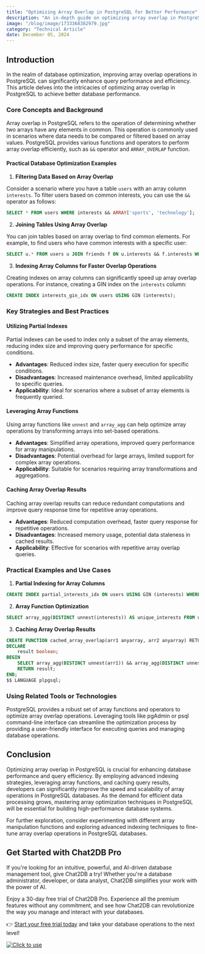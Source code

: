 ```yaml
---
title: "Optimizing Array Overlap in PostgreSQL for Better Performance"
description: "An in-depth guide on optimizing array overlap in PostgreSQL to enhance database performance."
image: "/blog/image/1733368382979.jpg"
category: "Technical Article"
date: December 05, 2024
---
```


## Introduction

In the realm of database optimization, improving array overlap operations in PostgreSQL can significantly enhance query performance and efficiency. This article delves into the intricacies of optimizing array overlap in PostgreSQL to achieve better database performance.

### Core Concepts and Background

Array overlap in PostgreSQL refers to the operation of determining whether two arrays have any elements in common. This operation is commonly used in scenarios where data needs to be compared or filtered based on array values. PostgreSQL provides various functions and operators to perform array overlap efficiently, such as `&&` operator and `ARRAY_OVERLAP` function.

#### Practical Database Optimization Examples

1. **Filtering Data Based on Array Overlap**

Consider a scenario where you have a table `users` with an array column `interests`. To filter users based on common interests, you can use the `&&` operator as follows:

```sql
SELECT * FROM users WHERE interests && ARRAY['sports', 'technology'];
```

2. **Joining Tables Using Array Overlap**

You can join tables based on array overlap to find common elements. For example, to find users who have common interests with a specific user:

```sql
SELECT u.* FROM users u JOIN friends f ON u.interests && f.interests WHERE f.user_id = 123;
```

3. **Indexing Array Columns for Faster Overlap Operations**

Creating indexes on array columns can significantly speed up array overlap operations. For instance, creating a GIN index on the `interests` column:

```sql
CREATE INDEX interests_gin_idx ON users USING GIN (interests);
```

### Key Strategies and Best Practices

#### Utilizing Partial Indexes

Partial indexes can be used to index only a subset of the array elements, reducing index size and improving query performance for specific conditions.

- **Advantages**: Reduced index size, faster query execution for specific conditions.
- **Disadvantages**: Increased maintenance overhead, limited applicability to specific queries.
- **Applicability**: Ideal for scenarios where a subset of array elements is frequently queried.

#### Leveraging Array Functions

Using array functions like `unnest` and `array_agg` can help optimize array operations by transforming arrays into set-based operations.

- **Advantages**: Simplified array operations, improved query performance for array manipulations.
- **Disadvantages**: Potential overhead for large arrays, limited support for complex array operations.
- **Applicability**: Suitable for scenarios requiring array transformations and aggregations.

#### Caching Array Overlap Results

Caching array overlap results can reduce redundant computations and improve query response time for repetitive array operations.

- **Advantages**: Reduced computation overhead, faster query response for repetitive operations.
- **Disadvantages**: Increased memory usage, potential data staleness in cached results.
- **Applicability**: Effective for scenarios with repetitive array overlap queries.

### Practical Examples and Use Cases

1. **Partial Indexing for Array Columns**

```sql
CREATE INDEX partial_interests_idx ON users USING GIN (interests) WHERE interests && ARRAY['sports'];
```

2. **Array Function Optimization**

```sql
SELECT array_agg(DISTINCT unnest(interests)) AS unique_interests FROM users;
```

3. **Caching Array Overlap Results**

```sql
CREATE FUNCTION cached_array_overlap(arr1 anyarray, arr2 anyarray) RETURNS boolean AS $$
DECLARE
    result boolean;
BEGIN
    SELECT array_agg(DISTINCT unnest(arr1)) && array_agg(DISTINCT unnest(arr2)) INTO result;
    RETURN result;
END;
$$ LANGUAGE plpgsql;
```

### Using Related Tools or Technologies

PostgreSQL provides a robust set of array functions and operators to optimize array overlap operations. Leveraging tools like pgAdmin or psql command-line interface can streamline the optimization process by providing a user-friendly interface for executing queries and managing database operations.

## Conclusion

Optimizing array overlap in PostgreSQL is crucial for enhancing database performance and query efficiency. By employing advanced indexing strategies, leveraging array functions, and caching query results, developers can significantly improve the speed and scalability of array operations in PostgreSQL databases. As the demand for efficient data processing grows, mastering array optimization techniques in PostgreSQL will be essential for building high-performance database systems.

For further exploration, consider experimenting with different array manipulation functions and exploring advanced indexing techniques to fine-tune array overlap operations in PostgreSQL databases.

## Get Started with Chat2DB Pro

If you're looking for an intuitive, powerful, and AI-driven database management tool, give Chat2DB a try! Whether you're a database administrator, developer, or data analyst, Chat2DB simplifies your work with the power of AI.

Enjoy a 30-day free trial of Chat2DB Pro. Experience all the premium features without any commitment, and see how Chat2DB can revolutionize the way you manage and interact with your databases.

👉 [Start your free trial today](https://chat2db.ai/pricing) and take your database operations to the next level!


[![Click to use](/image/blog/bg/chat2db.jpg)](https://chat2db.ai)
